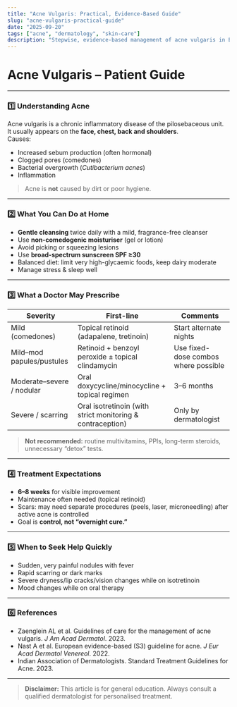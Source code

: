 ```yaml
---
title: "Acne Vulgaris: Practical, Evidence-Based Guide"
slug: "acne-vulgaris-practical-guide"
date: "2025-09-20"
tags: ["acne", "dermatology", "skin-care"]
description: "Stepwise, evidence-based management of acne vulgaris in English, Hindi and Russian — for patients who want safe, effective and reasonably priced care."
---
```


# Acne Vulgaris – Patient Guide  

---

### 1️⃣ Understanding Acne
Acne vulgaris is a chronic inflammatory disease of the pilosebaceous unit.  
It usually appears on the **face, chest, back and shoulders**.  
Causes:
- Increased sebum production (often hormonal)
- Clogged pores (comedones)
- Bacterial overgrowth (*Cutibacterium acnes*)
- Inflammation

> Acne is **not** caused by dirt or poor hygiene.

---

### 2️⃣ What You Can Do at Home
- **Gentle cleansing** twice daily with a mild, fragrance-free cleanser  
- Use **non-comedogenic moisturiser** (gel or lotion)  
- Avoid picking or squeezing lesions  
- Use **broad-spectrum sunscreen SPF ≥30**  
- Balanced diet: limit very high-glycaemic foods, keep dairy moderate  
- Manage stress & sleep well

---

### 3️⃣ What a Doctor May Prescribe
| Severity | First-line | Comments |
|----------|------------|-----------|
| Mild (comedones) | Topical retinoid (adapalene, tretinoin) | Start alternate nights |
| Mild–mod papules/pustules | Retinoid + benzoyl peroxide ± topical clindamycin | Use fixed-dose combos where possible |
| Moderate–severe / nodular | Oral doxycycline/minocycline + topical regimen | 3–6 months |
| Severe / scarring | Oral isotretinoin (with strict monitoring & contraception) | Only by dermatologist |

> **Not recommended:** routine multivitamins, PPIs, long-term steroids, unnecessary “detox” tests.

---

### 4️⃣ Treatment Expectations
- **6–8 weeks** for visible improvement  
- Maintenance often needed (topical retinoid)  
- Scars: may need separate procedures (peels, laser, microneedling) after active acne is controlled  
- Goal is **control, not “overnight cure.”**

---

### 5️⃣ When to Seek Help Quickly
- Sudden, very painful nodules with fever  
- Rapid scarring or dark marks  
- Severe dryness/lip cracks/vision changes while on isotretinoin  
- Mood changes while on oral therapy

---

### 6️⃣ References
- Zaenglein AL et al. Guidelines of care for the management of acne vulgaris. *J Am Acad Dermatol*. 2023.  
- Nast A et al. European evidence-based (S3) guideline for acne. *J Eur Acad Dermatol Venereol*. 2022.  
- Indian Association of Dermatologists. Standard Treatment Guidelines for Acne. 2023.

---

> **Disclaimer:** This article is for general education. Always consult a qualified dermatologist for personalised treatment.
